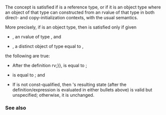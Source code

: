 {{cpp/experimental/ranges/title|MoveConstructible}}
{{cpp/experimental/ranges/concepts/navbar}}
{{ddcl|header=experimental/ranges/concepts|since=ranges|1=
template&lt; class T &gt;
concept bool MoveConstructible =
    Constructible&lt;T, T&gt; &amp;&amp; ConvertibleTo&lt;T, T&gt;;
}}

The concept {{tt|MoveConstructible}} is satisfied if {{tt|T}} is a reference type, or if it is an object type where an object of that type can constructed from an rvalue of that type in both direct- and copy-initialization contexts, with the usual semantics.

More precisely, if {{tt|T}} is an object type, then {{tt|MoveConstructible&lt;T&gt;}} is satisfied only if given
* {{tt|rv}}, an rvalue of type {{tt|T}}, and
* {{tt|u2}}, a distinct object of type {{tt|T}} equal to {{tt|rv}},
the following are true:
* After the definition {{c|T u {{=}} rv;}}, {{tt|u}} is equal to {{tt|u2}};
* {{tt|T{rv} }} is equal to {{tt|u2}}; and
* If {{tt|T}} is not const-qualified, then {{tt|rv}}'s resulting state (after the definition/expression is evaluated in either bullets above) is valid but unspecified; otherwise, it is unchanged.

===See also===
{{dsc begin}}
{{dsc inc|cpp/types/dsc is_move_constructible}}
{{dsc end}}

{{langlinks|zh}}